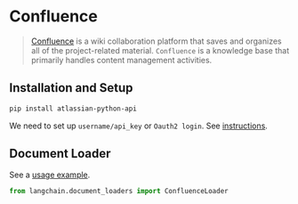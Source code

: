 # Confluence

>[Confluence](https://www.atlassian.com/software/confluence) is a wiki collaboration platform that saves and organizes all of the project-related material. `Confluence` is a knowledge base that primarily handles content management activities. 


## Installation and Setup

```bash
pip install atlassian-python-api
```

We need to set up `username/api_key` or `Oauth2 login`. 
See [instructions](https://support.atlassian.com/atlassian-account/docs/manage-api-tokens-for-your-atlassian-account/).


## Document Loader

See a [usage example](/docs/modules/indexes/document_loaders/examples/confluence.ipynb).

```python
from langchain.document_loaders import ConfluenceLoader
```
